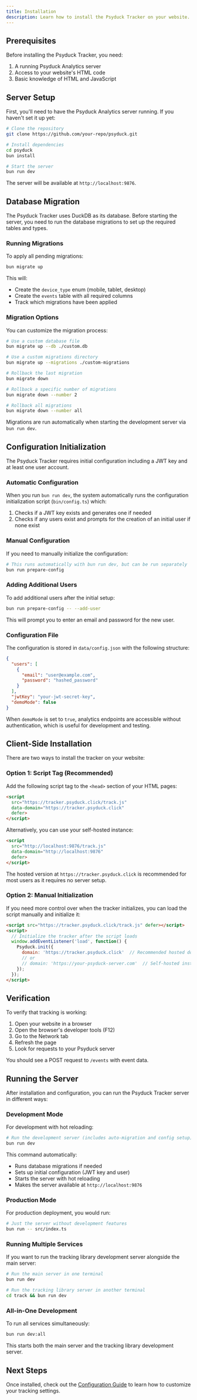 ```yaml
---
title: Installation
description: Learn how to install the Psyduck Tracker on your website. This guide covers both the client-side tracking code and server-side setup.
---
```


## Prerequisites

Before installing the Psyduck Tracker, you need:

1. A running Psyduck Analytics server
2. Access to your website's HTML code
3. Basic knowledge of HTML and JavaScript

## Server Setup

First, you'll need to have the Psyduck Analytics server running. If you haven't set it up yet:

```bash
# Clone the repository
git clone https://github.com/your-repo/psyduck.git

# Install dependencies
cd psyduck
bun install

# Start the server
bun run dev
```

The server will be available at `http://localhost:9876`.

## Database Migration

The Psyduck Tracker uses DuckDB as its database. Before starting the server, you need to run the database migrations to set up the required tables and types.

### Running Migrations

To apply all pending migrations:

```bash
bun migrate up
```

This will:
- Create the `device_type` enum (mobile, tablet, desktop)
- Create the `events` table with all required columns
- Track which migrations have been applied

### Migration Options

You can customize the migration process:

```bash
# Use a custom database file
bun migrate up --db ./custom.db

# Use a custom migrations directory
bun migrate up --migrations ./custom-migrations

# Rollback the last migration
bun migrate down

# Rollback a specific number of migrations
bun migrate down --number 2

# Rollback all migrations
bun migrate down --number all
```

Migrations are run automatically when starting the development server via `bun run dev`.

## Configuration Initialization

The Psyduck Tracker requires initial configuration including a JWT key and at least one user account.

### Automatic Configuration

When you run `bun run dev`, the system automatically runs the configuration initialization script (`bin/config.ts`) which:

1. Checks if a JWT key exists and generates one if needed
2. Checks if any users exist and prompts for the creation of an initial user if none exist

### Manual Configuration

If you need to manually initialize the configuration:

```bash
# This runs automatically with bun run dev, but can be run separately
bun run prepare-config
```

### Adding Additional Users

To add additional users after the initial setup:

```bash
bun run prepare-config -- --add-user
```

This will prompt you to enter an email and password for the new user.

### Configuration File

The configuration is stored in `data/config.json` with the following structure:

```json
{
  "users": [
    {
      "email": "user@example.com",
      "password": "hashed_password"
    }
  ],
  "jwtKey": "your-jwt-secret-key",
  "demoMode": false
}
```

When `demoMode` is set to `true`, analytics endpoints are accessible without authentication, which is useful for development and testing.

## Client-Side Installation

There are two ways to install the tracker on your website:

### Option 1: Script Tag (Recommended)

Add the following script tag to the `<head>` section of your HTML pages:

```html
<script 
  src="https://tracker.psyduck.click/track.js" 
  data-domain="https://tracker.psyduck.click" 
  defer>
</script>
```

Alternatively, you can use your self-hosted instance:

```html
<script 
  src="http://localhost:9876/track.js" 
  data-domain="http://localhost:9876" 
  defer>
</script>
```

The hosted version at `https://tracker.psyduck.click` is recommended for most users as it requires no server setup.

### Option 2: Manual Initialization

If you need more control over when the tracker initializes, you can load the script manually and initialize it:

```html
<script src="https://tracker.psyduck.click/track.js" defer></script>
<script>
  // Initialize the tracker after the script loads
  window.addEventListener('load', function() {
    Psyduck.init({
      domain: 'https://tracker.psyduck.click'  // Recommended hosted domain
      // or
      // domain: 'https://your-psyduck-server.com'  // Self-hosted instance
    });
  });
</script>
```

## Verification

To verify that tracking is working:

1. Open your website in a browser
2. Open the browser's developer tools (F12)
3. Go to the Network tab
4. Refresh the page
5. Look for requests to your Psyduck server

You should see a POST request to `/events` with event data.

## Running the Server

After installation and configuration, you can run the Psyduck Tracker server in different ways:

### Development Mode

For development with hot reloading:

```bash
# Run the development server (includes auto-migration and config setup)
bun run dev
```

This command automatically:
- Runs database migrations if needed
- Sets up initial configuration (JWT key and user)
- Starts the server with hot reloading
- Makes the server available at `http://localhost:9876`

### Production Mode

For production deployment, you would run:

```bash
# Just the server without development features
bun run -- src/index.ts
```

### Running Multiple Services

If you want to run the tracking library development server alongside the main server:

```bash
# Run the main server in one terminal
bun run dev

# Run the tracking library server in another terminal
cd track && bun run dev
```

### All-in-One Development

To run all services simultaneously:

```bash
bun run dev:all
```

This starts both the main server and the tracking library development server.

## Next Steps

Once installed, check out the [Configuration Guide](/docs/tracker/configuration) to learn how to customize your tracking settings.